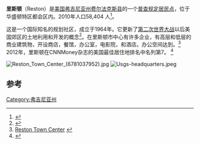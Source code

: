 {{noteTA
|1=zh-hk:維珍尼亞;zh-tw:維吉尼亞;zh-cn:弗吉尼亚;
}}
{{Infobox settlement
| official_name = 里斯顿
| settlement_type = [[普查规定居民点|普查规定居民点]]
| image_skyline = Reston town center.jpg
<!-- Maps -->
| image_map = Fairfax County Virginia Incorporated and Unincorporated Areas Reston highlighted.svg
| mapsize = 200px
<!-- Location -->
| subdivision_type = 国家
| subdivision_name = [[美国|美国]]
| subdivision_type1 = 州
| subdivision_name1 = [[弗吉尼亚州|弗吉尼亚州]]
| subdivision_type2 = 县
| subdivision_name2 = [[费尔法克斯县|费尔法克斯县]]
<!-- Government -->
| established_title = 成立
| founder = Robert E. Simon
| established_date = 1964年4月20日
<!-- Area -->
| unit_pref = Imperial
| area_total_km2 = 40.6
| area_land_km2 = 39.7
| area_water_km2 = 0.9
<!-- Population -->
| population_as_of = [[2010_United_States_Census|2010]]
| population_total = 58404
| population_density_km2 = 1471.0
<!-- General information -->
| timezone = EST
| utc_offset = -5
| timezone_DST = EDT
| utc_offset_DST = -4
| elevation_m = 100
| elevation_ft = 360
| coordinates_display      = inline,title
| coordinates_type         = region:US_type:city
| latd = 38 |latm = 57 |lats = 16 |latNS = N
| longd = 77 |longm = 20 |longs = 47 |longEW = W
}}
'''里斯顿'''（Reston）是[[美国|美国]][[弗吉尼亚州|弗吉尼亚州]][[费尔法克斯县|费尔法克斯县]]的一个[[普查规定居民点|普查规定居民点]]，位于华盛顿特区都会区内。2010年人口58,404 人<ref name="Census 2010">{{Cite web| url=http://factfinder2.census.gov/bkmk/table/1.0/en/DEC/10_DP/G001/1600000US5166672| title=Geographic Identifiers: 2010 Demographic Profile Data (G001): Reston CDP, Virginia| publisher=U.S. Census Bureau, American Factfinder| accessdate=October 14, 2016| archive-date=2019-06-30| archive-url=https://web.archive.org/web/20190630200512/https://factfinder.census.gov/faces/tableservices/jsf/pages/productview.xhtml?src=bkmk| dead-url=no}}</ref>。

这是一个国际知名的规划社区，成立于1964年。它更新了[[第二次世界大战|第二次世界大战]]以后美国郊区的土地利用和开发的概念<ref name="MasterPlan">{{Cite journal| url=http://www.restonmuseum.org/main_/rht_masterPlan.htm| title=Reston Master Plan| publisher=Reston Museum| accessdate=October 12, 2007| format=PDF| date=May 1962| journal=| archive-date=2009-09-15| archive-url=https://web.archive.org/web/20090915181247/http://www.restonmuseum.org/main_/rht_masterPlan.htm| dead-url=no}}</ref>。在里斯顿市中心有许多企业，有高层和低层的商业建筑物，开设商店，餐馆，办公室，电影院，和酒店。办公空间达到{{convert|1000000|sqft|m2}}。<ref>[http://www.restontowncenter.com/features.html Reston Town Center] {{webarchive|url=https://web.archive.org/web/20080514125438/http://www.restontowncenter.com/features.html |date=2008-05-14 }}</ref> 2012年，里斯顿在CNNMoney杂志的美国最佳居住地排名中名列第7。
<ref>{{cite news| url=http://money.cnn.com/magazines/moneymag/best-places/2012/snapshots/PL5166672.html | work=CNN | title=Reston, VA}}</ref>

[[File:Reston_Town_Center_(6781037952).jpg|thumb]]
[[Image:Usgs-headquarters.jpeg|thumb]]
== 参考 ==
{{Reflist|colwidth=30em}}
[[Category:弗吉尼亚州|Category:弗吉尼亚州]]